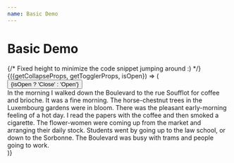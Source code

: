 ```yaml
---
name: Basic Demo
---
```



# Basic Demo

<Playground>
  {/* Fixed height to minimize the code snippet jumping around :) */}
  <DemoContainer>
    <Collapse defaultOpen>
      {({getCollapseProps, getTogglerProps, isOpen}) => (
        <React.Fragment>
          <button {...getTogglerProps({style: {marginBottom: '1em'}})}>
            {isOpen ? 'Close' : 'Open'}
          </button>
          <div {...getCollapseProps()}>
            <CollapseDemo>
              In the morning I walked down the Boulevard to the rue Soufflot for
              coffee and brioche. It was a fine morning. The horse-chestnut
              trees in the Luxembourg gardens were in bloom. There was the
              pleasant early-morning feeling of a hot day. I read the papers
              with the coffee and then smoked a cigarette. The flower-women were
              coming up from the market and arranging their daily stock.
              Students went by going up to the law school, or down to the
              Sorbonne. The Boulevard was busy with trams and people going to
              work.
            </CollapseDemo>
          </div>
        </React.Fragment>
      )}
    </Collapse>
  </DemoContainer>
</Playground>

